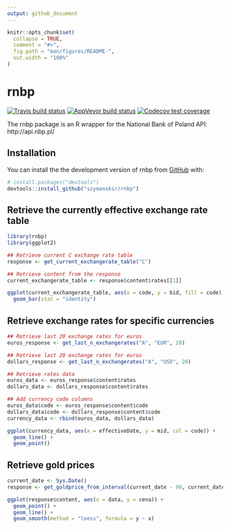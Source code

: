 ```yaml
---
output: github_document
---
```



```r
knitr::opts_chunk$set(
  collapse = TRUE,
  comment = "#>",
  fig.path = "man/figures/README-",
  out.width = "100%"
)
```
# rnbp

[![Travis build status](https://travis-ci.com/szymanskir/rnbp.svg?branch=master)](https://travis-ci.com/szymanskir/rnbp?branch=master)
[![AppVeyor build status](https://ci.appveyor.com/api/projects/status/github/szymanskir/rnbp?branch=master&svg=true)](https://ci.appveyor.com/project/szymanskir/rnbp)
[![Codecov test coverage](https://codecov.io/gh/szymanskir/rnbp/branch/master/graph/badge.svg)](https://codecov.io/gh/szymanskir/rnbp?branch=master)

The rnbp package is an R wrapper for the National Bank of Poland API: http://api.nbp.pl/

## Installation

You can install the the development version of rnbp from [GitHub](https://github.com/) with:

``` r
# install.packages("devtools")
devtools::install_github("szymanskir/rnbp")
```
## Retrieve the currently effective exchange rate table
```r
library(rnbp)
library(ggplot2)

## Retrieve current C exchange rate table
response <- get_current_exchangerate_table("C")

## Retrieve content from the response
current_exchangerate_table <- response$content$rates[[1]]

ggplot(current_exchangerate_table, aes(x = code, y = bid, fill = code)) + 
  geom_bar(stat = "identity")
```

## Retrieve exchange rates for specific currencies 
```r
## Retrieve last 20 exchange rates for euros
euros_response <- get_last_n_exchangerates("A", "EUR", 20)

## Retrieve last 20 exchange rates for euros
dollars_response <- get_last_n_exchangerates("A", "USD", 20)

## Retrieve rates data
euros_data <- euros_response$content$rates
dollars_data <- dollars_response$content$rates

## Add currency code columns
euros_data$code <- euros_response$content$code
dollars_data$code <- dollars_response$content$code
currency_data <- rbind(euros_data, dollars_data)

ggplot(currency_data, aes(x = effectiveDate, y = mid, col = code)) +
  geom_line() + 
  geom_point()
```

## Retrieve gold prices
```r
current_date <- Sys.Date()
response <- get_goldprice_from_interval(current_date - 90, current_date)

ggplot(response$content, aes(x = data, y = cena)) + 
  geom_point() +
  geom_line() +
  geom_smooth(method = "loess", formula = y ~ x)
```

